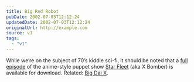 ```yaml
---
title: Big Red Robot
pubDate: 2002-07-03T12:12:24
updatedDate: 2002-07-03T12:12:24
originalUrl: http://example.com
source: v1
tags:
  - "v1"
---
```


While we&#8217;re on the subject of 70&#8217;s kiddie sci-fi, it should be noted that a [full episode][1] of the anime-style puppet show [Star Fleet][2] (aka X Bomber) is available for download. Related: [Big Dai X][3].

[1]: http://www.sfxb.co.uk/ivs/stftvideos.html "Star Fleet: Episode 4 (Windows Media)"
[2]: http://www.sfxb.co.uk/ "Star Fleet X Bomber homepage"
[3]: http://www.bigdaix.com/ "Big Dai X"
